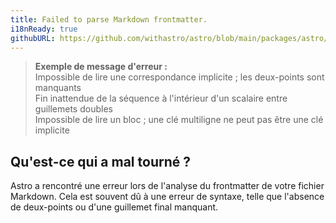 ```yaml
---
title: Failed to parse Markdown frontmatter.
i18nReady: true
githubURL: https://github.com/withastro/astro/blob/main/packages/astro/src/core/errors/errors-data.ts
---
```


> **Exemple de message d'erreur :**<br/>
Impossible de lire une correspondance implicite ; les deux-points sont manquants<br/>
Fin inattendue de la séquence à l'intérieur d'un scalaire entre guillemets doubles<br/>
Impossible de lire un bloc ; une clé multiligne ne peut pas être une clé implicite

## Qu'est-ce qui a mal tourné ?

Astro a rencontré une erreur lors de l'analyse du frontmatter de votre fichier Markdown.
Cela est souvent dû à une erreur de syntaxe, telle que l'absence de deux-points ou d'une guillemet final manquant.

